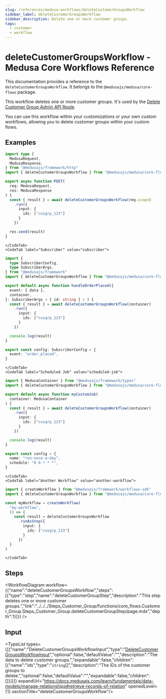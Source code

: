 ```yaml
---
slug: /references/medusa-workflows/deleteCustomerGroupsWorkflow
sidebar_label: deleteCustomerGroupsWorkflow
sidebar_description: Delete one or more customer groups.
tags:
  - customer
  - workflow
---
```



# deleteCustomerGroupsWorkflow - Medusa Core Workflows Reference

This documentation provides a reference to the `deleteCustomerGroupsWorkflow`. It belongs to the `@medusajs/medusa/core-flows` package.

This workflow deletes one or more customer groups. It's used by the
[Delete Customer Group Admin API Route](https://docs.medusajs.com/api/admin#customer-groups\_deletecustomergroupsid).

You can use this workflow within your customizations or your own custom workflows, allowing you to
delete customer groups within your custom flows.

<SourceCodeLink link="https://github.com/medusajs/medusa/blob/cab00ff2b8935fdd788157ee36402ae59b079268/packages/core/core-flows/src/customer-group/workflows/delete-customer-groups.ts#L34" />

## Examples

<CodeTabs group="workflow-exection">
    <CodeTab label="API Route" value="api-route">
    
```ts title="src/api/workflow/route.ts"
import type {
  MedusaRequest,
  MedusaResponse,
} from "@medusajs/framework/http"
import { deleteCustomerGroupsWorkflow } from "@medusajs/medusa/core-flows"

export async function POST(
  req: MedusaRequest,
  res: MedusaResponse
) {
  const { result } = await deleteCustomerGroupsWorkflow(req.scope)
    .run({
      input: {
        ids: ["cusgrp_123"]
      }
    })

  res.send(result)
}
```

    </CodeTab>
    <CodeTab label="Subscriber" value="subscriber">
    
```ts title="src/subscribers/order-placed.ts"
import {
  type SubscriberConfig,
  type SubscriberArgs,
} from "@medusajs/framework"
import { deleteCustomerGroupsWorkflow } from "@medusajs/medusa/core-flows"

export default async function handleOrderPlaced({
  event: { data },
  container,
}: SubscriberArgs < { id: string } > ) {
  const { result } = await deleteCustomerGroupsWorkflow(container)
    .run({
      input: {
        ids: ["cusgrp_123"]
      }
    })

  console.log(result)
}

export const config: SubscriberConfig = {
  event: "order.placed",
}
```

    </CodeTab>
    <CodeTab label="Scheduled Job" value="scheduled-job">
    
```ts title="src/jobs/message-daily.ts"
import { MedusaContainer } from "@medusajs/framework/types"
import { deleteCustomerGroupsWorkflow } from "@medusajs/medusa/core-flows"

export default async function myCustomJob(
  container: MedusaContainer
) {
  const { result } = await deleteCustomerGroupsWorkflow(container)
    .run({
      input: {
        ids: ["cusgrp_123"]
      }
    })

  console.log(result)
}

export const config = {
  name: "run-once-a-day",
  schedule: "0 0 * * *",
}
```

    </CodeTab>
    <CodeTab label="Another Workflow" value="another-workflow">
    
```ts title="src/workflows/my-workflow.ts"
import { createWorkflow } from "@medusajs/framework/workflows-sdk"
import { deleteCustomerGroupsWorkflow } from "@medusajs/medusa/core-flows"

const myWorkflow = createWorkflow(
  "my-workflow",
  () => {
    const result = deleteCustomerGroupsWorkflow
      .runAsStep({
        input: {
          ids: ["cusgrp_123"]
        }
      })
  }
)
```

    </CodeTab>
  </CodeTabs>

## Steps

<WorkflowDiagram workflow={{"name":"deleteCustomerGroupsWorkflow","steps":[{"type":"step","name":"deleteCustomerGroupStep","description":"This step deletes one or more customer groups.","link":"../../../Steps_Customer_Group/functions/core_flows.Customer_Group.Steps_Customer_Group.deleteCustomerGroupStep/page.mdx","depth":1}]}} />

## Input

<TypeList types={[{"name":"DeleteCustomerGroupsWorkflowInput","type":"[DeleteCustomerGroupsWorkflowInput](../../../../types/core_flows.DeleteCustomerGroupsWorkflowInput/page.mdx)","optional":false,"defaultValue":"","description":"The data to delete customer groups.","expandable":false,"children":[{"name":"ids","type":"`string`[]","description":"The IDs of the customer groups to delete.","optional":false,"defaultValue":"","expandable":false,"children":[]}]}]} expandUrl="https://docs.medusajs.com/learn/fundamentals/data-models/manage-relationships#retrieve-records-of-relation" openedLevel={1} sectionTitle="deleteCustomerGroupsWorkflow"/>
